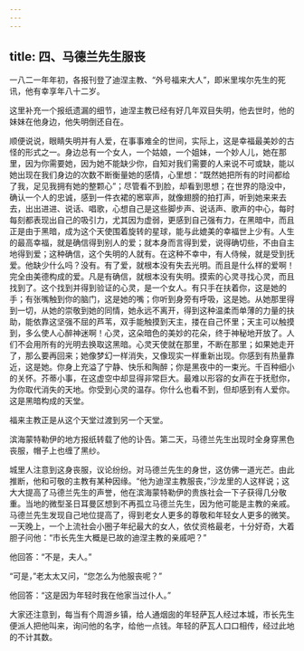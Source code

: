 ```yaml
---
---
---
```

title: 四、马德兰先生服丧
---




一八二一年年初，各报刊登了迪涅主教、“外号福来大人”，即米里埃尔先生的死讯，他有幸享年八十二岁。

这里补充一个报纸遗漏的细节，迪涅主教已经有好几年双目失明，他去世时，他的妹妹在他身边，他失明倒还自在。

顺便说说，眼睛失明并有人爱，在事事难全的世间，实际上，这是幸福最美妙的古怪的形式之一。身边总有一个女人，一个姑娘，一个姐妹，一个妙人儿，她在那里，因为你需要她，因为她不能缺少你，自知对我们需要的人来说不可或缺，能以她出现在我们身边的次数不断衡量她的感情，心里想：“既然她把所有的时间都给了我，足见我拥有她的整颗心”；尽管看不到脸，却看到思想；在世界的隐没中，确认一个人的忠诚，感到一件衣裙的窸窣声，就像翅膀的拍打声，听到她来来去去，出出进进、说话、唱歌，心想自己是这些脚步声、说话声、歌声的中心，每时每刻都表现出自己的吸引力，尤其因为虚弱，更感到自己强有力，在黑暗中，而且正是由于黑暗，成为这个天使围着旋转的星球，能与此媲美的幸福世上少有。人生的最高幸福，就是确信得到别人的爱；就本身而言得到爱，说得确切些，不由自主地得到爱；这种确信，这个失明的人就有。在这种不幸中，有人侍候，就是受到抚爱。他缺少什么吗？没有。有了爱，就根本没有失去光明。而且是什么样的爱啊！完全由美德构成的爱。凡是有确信，就根本没有失明。摸索的心灵寻找心灵，而且找到了。这个找到并得到验证的心灵，是一个女人。有只手在扶着你，这是她的手；有张嘴触到你的脑门，这是她的嘴；你听到身旁有呼吸，这是她。从她那里得到一切，从她的崇敬到她的同情，她永远不离开，得到这种温柔而单薄的力量的扶助，能依靠这坚强不屈的芦苇，双手能触摸到天主，搂在自己怀里；天主可以触摸到，多么使人心醉神迷啊！心灵，这朵暗色的美妙的花朵，终于神秘地开放了。人们不会用所有的光明去换取这黑暗。心灵天使就在那里，不断在那里；如果她走开了，那么要再回来；她像梦幻一样消失，又像现实一样重新出现。你感到有热量靠近，这是她。你身上充溢了宁静、快乐和陶醉；你是黑夜中的一束光。千百种细小的关怀。芥蒂小事，在这虚空中却显得非常巨大。最难以形容的女声在于抚慰你，为你取代消失的天地。你受到心灵的温存。你什么也看不到，但却感到有人爱你。这是黑暗构成的天堂。

福来主教正是从这个天堂过渡到另一个天堂。

滨海蒙特勒伊的地方报纸转载了他的讣告。第二天，马德兰先生出现时全身穿黑色丧服，帽子上也缠了黑纱。

城里人注意到这身丧服，议论纷纷。对马德兰先生的身世，这仿佛一道光芒。由此推断，他和可敬的主教有某种因缘。“他为迪涅主教服丧，”沙龙里的人这样说；这大大提高了马德兰先生的声誉，他在滨海蒙特勒伊的贵族社会一下子获得几分敬重。当地的微型圣日耳曼区想到不再孤立马德兰先生，因为他可能是主教的亲戚。马德兰先生发现自己地位提高了，得到老女人更多的尊敬和年轻女人更多的微笑。一天晚上，一个上流社会小圈子年纪最大的女人，依仗资格最老，十分好奇，大着胆子问他：“市长先生大概是已故的迪涅主教的亲戚吧？”

他回答：“不是，夫人。”

“可是，”老太太又问，“您怎么为他服丧呢？”

他回答：“这是因为年轻时我在他家当过仆人。”

大家还注意到，每当有个周游乡镇，给人通烟囱的年轻萨瓦人经过本城，市长先生便派人把他叫来，询问他的名字，给他一点钱。年轻的萨瓦人口口相传，经过此地的不计其数。